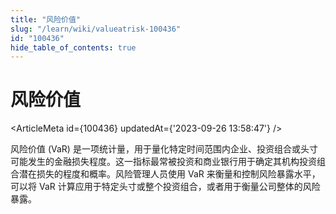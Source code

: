 ```yaml
---
title: "风险价值"
slug: "/learn/wiki/valueatrisk-100436"
id: "100436"
hide_table_of_contents: true
---
```



# 风险价值

<ArticleMeta id={100436} updatedAt={'2023-09-26 13:58:47'} />
<div className='border-solid border-b border-t-0 my-4 border-[var(--ifm-color-gray-300)]' />

风险价值 (VaR) 是一项统计量，用于量化特定时间范围内企业、投资组合或头寸可能发生的金融损失程度。这一指标最常被投资和商业银行用于确定其机构投资组合潜在损失的程度和概率。风险管理人员使用 VaR 来衡量和控制风险暴露水平，可以将 VaR 计算应用于特定头寸或整个投资组合，或者用于衡量公司整体的风险暴露。
